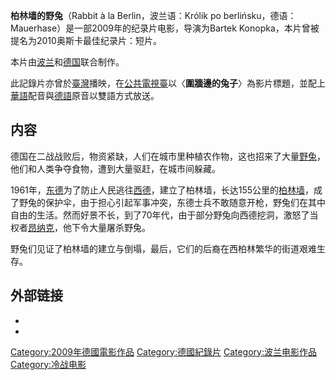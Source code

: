 '''柏林墙的野兔'''（Rabbit à la Berlin，波兰语：Królik po berlińsku，德语：Mauerhase）是一部2009年的纪录片电影，导演为Bartek Konopka，本片曾被提名为2010奥斯卡最佳纪录片：短片。

本片由[[波兰|波兰]]和[[德国|德国]]联合制作。

此記錄片亦曾於[[臺灣|臺灣]]播映，在[[公共電視臺|公共電視臺]]以〈'''圍牆邊的兔子'''〉為影片標題，並配上[[華語|華語]]配音與[[德語|德語]]原音以雙語方式放送。

==内容==
德国在二战战败后，物资紧缺，人们在城市里种植农作物，这也招来了大量[[野兔|野兔]]，他们和人类争夺食物，遭到大量驱赶，在城市间躲藏。

1961年，[[东德|东德]]为了防止人民逃往[[西德|西德]]，建立了柏林墙，长达155公里的[[柏林墙|柏林墙]]，成了野兔的保护伞，由于担心引起军事冲突，东德士兵不敢随意开枪，野兔们在其中自由的生活。然而好景不长，到了70年代，由于部分野兔向西德挖洞，激怒了当权者[[昂纳克|昂纳克]]，他下令大量屠杀野兔。

野兔们见证了柏林墙的建立与倒塌，最后，它们的后裔在西柏林繁华的街道艰难生存。

==外部链接==
* {{IMDb title|1410281}}
* {{douban|4057091}}

{{Berlin Wall}}

[[Category:2009年德國電影作品|Category:2009年德國電影作品]]
[[Category:德國紀錄片|Category:德國紀錄片]]
[[Category:波兰电影作品|Category:波兰电影作品]]
[[Category:冷战电影|Category:冷战电影]]